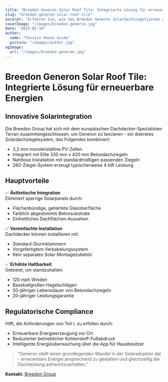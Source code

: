 ```yaml
---
title: "Breedon Generon Solar Roof Tile: Integrierte Lösung für erneuerbare Energien"
slug: "breedon-generon-solar-roof-tile"
excerpt: "Erfahren Sie, wie das Breedon Generon Solardachziegelsystem die Erzeugung erneuerbarer Energie mit traditioneller Dachästhetik integriert."
coverImage: "/images/breedon-generon.jpg"
date: "2025-02-10"
author:
  name: "Passive House Guide"
  picture: "/images/author.jpg"
ogImage:
  url: "/images/breedon-generon.jpg"
---
```


# Breedon Generon Solar Roof Tile: Integrierte Lösung für erneuerbare Energien

## Innovative Solarintegration

Die Breedon Group hat sich mit dem europäischen Dachdecker-Spezialisten Terran zusammengeschlossen, um Generon zu lancieren - ein diskretes Solardachziegelsystem, das Folgendes kombiniert:

- 3,2 mm monokristalline PV-Zellen
- Integriert mit Elite 330 mm x 420 mm Betondachziegeln
- Nahtlose Installation mit standardmäßigen passenden Ziegeln
- 260-Ziegel-System erzeugt typischerweise 4 kW Leistung

## Hauptvorteile

✅ **Ästhetische Integration**  
Eliminiert sperrige Solarpanels durch:
- Flächenbündige, gehärtete Glasoberfläche
- Farblich abgestimmte Betonsubstrate
- Einheitliches Dachflächen-Aussehen

✅ **Vereinfachte Installation**  
Dachdecker können installieren mit:
- Standard-Sturmklammern
- Vorgefertigtem Verkabelungssystem
- Kein separates Solar-Montagezubehör

✅ **Erhöhte Haltbarkeit**  
Getestet, um standzuhalten:
- 120 mph Winden
- Baseballgroßen Hagelschlägen
- 50-jähriger Lebensdauer von Betondachziegeln
- 20-jähriger Leistungsgarantie

## Regulatorische Compliance

Hilft, die Anforderungen von Teil L zu erfüllen durch:
- Erneuerbare Energieerzeugung vor Ort
- Reduzierter betrieblicher Kohlenstoff-Fußabdruck
- Intelligente Energieüberwachung über die App für Hausbesitzer

> "Generon stellt einen grundlegenden Wandel in der Solaradoption dar - erneuerbare Energie ansprechend zu gestalten und gleichzeitig die Dachleistung aufrechtzuerhalten."  

**Kontakt:** [Breedon Group](https://www.breedongroup.com)